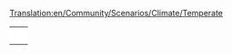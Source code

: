 [[Translation:en/Community/Scenarios/Climate/Temperate]]
{{en/Community/Scenarios/Scenarios by setting}}

{|
|-
|style="border:none;background:white"|
{{en/Italy}}

|style="border:none;background:white"|
{{en/Water and Mountains}}

|-
|style="border:none;background:white"|
{{en/Florida}}

|style="border:none;background:white"|
{{en/Kloof}}

|-
|style="border:none;background:white"|
{{en/Land of Floods}}

|style="border:none;background:white"|
{{en/Denmark}}

|-
|style="border:none;background:white"|
{{en/Europe}}

|style="border:none;background:white"|
{{en/United Kingdom}}

|-
|style="border:none;background:white"|
{{en/Get Your Ships}}

|style="border:none;background:white"|
{{en/Lakes}}

|}